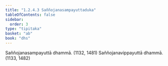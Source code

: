 ```yaml
---
title: "1.2.4.3 Saññojanasampayuttaduka"
tableOfContents: false
sidebar:
  order: 3
type: "tipitaka"
basket: "ab"
book: "dhs"
---
```



<DynamicBreadcrumb />

<Division number="44" book="dhs">

<Paragraph number="114" book="dhs">
Saññojanasampayuttā dhammā. (<Emphasis>1132, 1481</Emphasis>)
</Paragraph>

<Paragraph number="115" book="dhs">
Saññojanavippayuttā dhammā. (<Emphasis>1133, 1482</Emphasis>)
</Paragraph>
</Division>